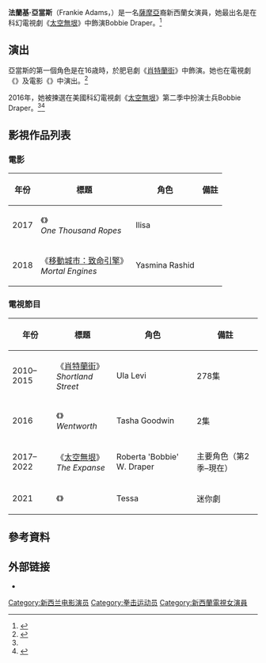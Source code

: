 {{Infobox person
| name               = 法蘭基·亞當斯<br />Frankie Adams <!-- include middle initial, if not specified in birth_name -->
| image              = Frankie Adams by Gage Skidmore.jpg
| caption            = 2018年的法蘭基·亞當斯
| native_name        = 
| native_name_lang   = 
| pronunciation      = 
| birth_name         =  <!-- only use if different from name above -->
| birth_date         = {{birth date and age|1994|1|3|mf=yes}}
| birth_place        = [[薩摩亞|薩摩亞]][[薩瓦伊島|薩瓦伊島]]
| death_date         =  <!-- {{Death date and age|YYYY|MM|DD|YYYY|MM|DD}} (death date then birth date) -->
| death_place        = 
| death_cause        = 
| residence          = 
| nationality        = [[新西蘭|新西蘭]]、[[薩摩亞|薩摩亞]]
| other_names        = 
| citizenship        = 
| education          = 
| alma_mater         = 
| occupation         = 演員
| years_active       = 
| organization       = 
| known_for          = 《[[太空無垠|太空無垠]]》
| height             =  180厘米（5英尺11英寸）
| awards             = 
| website            =  <!-- {{URL|example.com}} -->
}}
'''法蘭基·亞當斯'''（Frankie Adams，{{bd|1994年|1月3日||}}）是一名[[薩摩亞|薩摩亞]]裔新西蘭女演員，她最出名是在科幻電視劇《[[太空無垠|太空無垠]]》中飾演Bobbie Draper。<ref name="Blastr 14 April 2016">{{Cite web |url = http://www.blastr.com/2016-4-14/exclusive-expanses-ty-franck-daniel-abraham-reveal-major-cast-addition-season-2 |title = Exclusive: The Expanse's Ty Franck & Daniel Abraham reveal a major cast addition for Season 2 |author = Cher Martinetti |date = 2016-04-14 |publisher = Blastr |language = en |access-date = 2016-12-04 |archive-date = 2017-05-12 |archive-url = https://web.archive.org/web/20170512194155/http://www.blastr.com/2016-4-14/exclusive-expanses-ty-franck-daniel-abraham-reveal-major-cast-addition-season-2 |dead-url = yes }}</ref>

== 演出 ==
亞當斯的第一個角色是在16歳時，於肥皂劇《[[肖特蘭街|肖特蘭街]]》中飾演{{link-en|Ula Levi|Ula Levi}}。她也在電視劇《{{link-en|温特沃斯|Wentworth (TV series)}}》及電影《{{link-en|一千根繩|One Thousand Ropes}}》中演出。<ref>{{Cite web |url = http://www.radionz.co.nz/news/national/301603/kiwi-actor-frankie-adams-cast-in-us-space-drama |title = Kiwi actor Frankie Adams cast in US space drama |date = 2016-04-15 |publisher = Radio New Zealand |language = en |access-date = 2018-04-15 |archive-date = 2019-05-08 |archive-url = https://web.archive.org/web/20190508182425/https://www.radionz.co.nz/news/national/301603/kiwi-actor-frankie-adams-cast-in-us-space-drama |dead-url = no }}</ref>

2016年，她被揀選在美國科幻電視劇《[[太空無垠|太空無垠]]》第二季中扮演士兵Bobbie Draper。<ref name="Blastr 14 April 2016" /><ref>{{Cite web |url = http://deadline.com/2016/04/the-expanse-frankie-adams-bobbie-draper-1201738056/ |title = ‘The Expanse’ Casts Frankie Adams As Bobbie Draper |author = Denise Petski |date = 2016-04-14 |publisher = Deadline Hollywood |language = en |access-date = 2018-04-15 |archive-date = 2021-01-26 |archive-url = https://web.archive.org/web/20210126185534/https://deadline.com/2016/04/the-expanse-frankie-adams-bobbie-draper-1201738056/ |dead-url = no }}</ref>

== 影視作品列表 ==
=== 電影 ===
{| class="wikitable sortable"
|-
! 年份
! 標題
! 角色
! class="unsortable" | 備註
|-
| 2017
| 《{{link-en|一千根繩|One Thousand Ropes}}》<br/>''One Thousand Ropes''
| Ilisa
|
|-
| 2018
| 《[[移動城市：致命引擎|移動城市：致命引擎]]》<br/>''Mortal Engines''
| Yasmina Rashid
|
|}

=== 電視節目 ===
{| class="wikitable sortable"
|-
! 年份
! 標題
! 角色
! class="unsortable" | 備註
|-
| 2010–2015
| 《[[肖特蘭街|肖特蘭街]]》<br/>''Shortland Street''
| Ula Levi
| 278集
|-
| 2016
| 《{{link-en|温特沃斯|Wentworth (TV series)}}》<br/>''Wentworth''
| Tasha Goodwin
| 2集
|-
| 2017–2022
| 《[[太空無垠|太空無垠]]》<br/>''The Expanse''
| Roberta 'Bobbie' W. Draper
| 主要角色（第2季–現在）
|-
| 2021
| 《{{link-en|The Panthers (miniseries)|The Panthers (miniseries)|The Panthers}}》
| Tessa
| 迷你劇
|}

== 參考資料 ==
{{Reflist}}

==外部链接==
*{{imdb}}

{{normdaten}}
{{DEFAULTSORT:adams}}
[[Category:新西兰电影演员|Category:新西兰电影演员]]
[[Category:拳击运动员|Category:拳击运动员]]
[[Category:新西蘭電視女演員|Category:新西蘭電視女演員]]